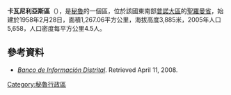 '''卡瓦尼利亞斯區'''（{{lang-es|Distrito de Cabanillas}}），是[[秘魯|秘魯]]的一個區，位於該國東南部[[普諾大區|普諾大區]]的[[聖羅曼省|聖羅曼省]]，始建於1958年2月28日，面積1,267.06平方公里，海拔高度3,885米，2005年人口5,658，人口密度每平方公里4.5人。

==參考資料==
*''[https://web.archive.org/web/20080410165254/http://desa.inei.gob.pe/mapas/bid/ Banco de Información Distrital]''. Retrieved April 11, 2008.

{{Peru-geo-stub}}
[[Category:秘魯行政區|Category:秘魯行政區]]